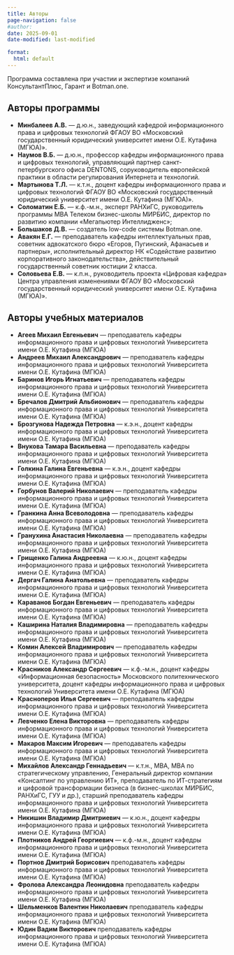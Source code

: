 ```yaml
---
title: Авторы
page-navigation: false
#author:
date: 2025-09-01
date-modified: last-modified

format:
  html: default
---
```



Программа составлена при участии и экспертизе компаний КонсультантПлюс, Гарант и Botman.one.


## Авторы программы

- **Минбалеев А.В.** &mdash;  д.ю.н., заведующий кафедрой информационного права и цифровых технологий ФГАОУ ВО &laquo;Московский государственный юридический университет имени О.Е. Кутафина (МГЮА)&raquo;.
- **Наумов В.Б.** &mdash;  д.ю.н., профессор кафедры информационного права и цифровых технологий, управляющий партнер санкт-петербургского офиса DENTONS, соруководитель европейской практики в области регулирования Интернета и технологий.
- **Мартынова Т.Л.** &mdash;  к.т.н., доцент кафедры информационного права и цифровых технологий ФГАОУ ВО &laquo;Московский государственный юридический университет имени О.Е. Кутафина (МГЮА)&raquo;.
- **Соломатин Е.Б.** &mdash;  к.ф.-м.н., эксперт РАНХиГС, руководитель программы МВА Телеком бизнес-школы МИРБИС, директор по развитию компании &laquo;Мегапьютер Интеллидженс&raquo;;
- **Большаков Д.В.** &mdash;  создатель low-code системы Botman.one.
- **Авакян Е.Г.** &mdash;  преподаватель кафедры интеллектуальных прав, советник адвокатского бюро &laquo;Егоров, Пугинский, Афанасьев и партнеры&raquo;, исполнительный директор НК &laquo;Содействие развитию корпоративного законодательства&raquo;, действительный государственный советник юстиции 2 класса.
- **Соловьева Е.В.** &mdash;  к.п.н., руководитель проекта &laquo;Цифровая кафедра&raquo; Центра управления изменениями ФГАОУ ВО &laquo;Московский государственный юридический университет имени О.Е. Кутафина (МГЮА)&raquo;.


## Авторы учебных материалов


- **Агеев Михаил Евгеньевич** &mdash; преподаватель кафедры информационного права и цифровых технологий Университета имени О.Е. Кутафина (МГЮА)
- **Андреев Михаил Александрович** &mdash; преподаватель кафедры информационного права и цифровых технологий Университета имени О.Е. Кутафина (МГЮА)
- **Баринов Игорь Игнатьевич** &mdash; преподаватель кафедры информационного права и цифровых технологий Университета имени О.Е. Кутафина (МГЮА)
- **Бречалов Дмитрий Альбионович** &mdash; преподаватель кафедры информационного права и цифровых технологий Университета имени О.Е. Кутафина (МГЮА)
- **Брозгунова Надежда Петровна** &mdash;  к.э.н., доцент кафедры информационного права и цифровых технологий Университета имени О.Е. Кутафина (МГЮА)
- **Внукова Тамара Васильевна** &mdash; преподаватель кафедры информационного права и цифровых технологий Университета имени О.Е. Кутафина (МГЮА)
- **Голкина Галина Евгеньевна** &mdash;  к.э.н., доцент кафедры информационного права и цифровых технологий Университета имени О.Е. Кутафина (МГЮА)
- **Горбунов Валерий Николаевич** &mdash; преподаватель кафедры информационного права и цифровых технологий Университета имени О.Е. Кутафина (МГЮА)
- **Гранкина Анна Всеволодовна** &mdash; преподаватель кафедры информационного права и цифровых технологий Университета имени О.Е. Кутафина (МГЮА)
- **Гранухина Анастасия Николаевна** &mdash; преподаватель кафедры информационного права и цифровых технологий Университета имени О.Е. Кутафина (МГЮА)
- **Грищенко Галина Андреевна** &mdash; к.ю.н., доцент кафедры информационного права и цифровых технологий Университета имени О.Е. Кутафина (МГЮА)
- **Дергач Галина Анатольевна** &mdash; преподаватель кафедры информационного права и цифровых технологий Университета имени О.Е. Кутафина (МГЮА)
- **Караванов Богдан Евгеньевич** &mdash; преподаватель кафедры информационного права и цифровых технологий Университета имени О.Е. Кутафина (МГЮА)
- **Каширина Наталия Владимировна** &mdash; преподаватель кафедры информационного права и цифровых технологий Университета имени О.Е. Кутафина (МГЮА)
- **Комин Алексей Владимирович** &mdash; преподаватель кафедры информационного права и цифровых технологий Университета имени О.Е. Кутафина (МГЮА)
- **Красников Александр Сергеевич** &mdash;  к.ф.-м.н., доцент кафедры &laquo;Информационная безопасность&raquo; Московского политехнического университета, доцент кафедры информационного права и цифровых технологий Университета имени О.Е. Кутафина (МГЮА)
- **Красноперов Илья Сергеевич** &mdash; преподаватель кафедры информационного права и цифровых технологий Университета имени О.Е. Кутафина (МГЮА)
- **Левченко Елена Викторовна** &mdash; преподаватель кафедры информационного права и цифровых технологий Университета имени О.Е. Кутафина (МГЮА)
- **Макаров Максим Игоревич** &mdash; преподаватель кафедры информационного права и цифровых технологий Университета имени О.Е. Кутафина (МГЮА)
- **Михайлов Александр Геннадьевич** &mdash;  к.т.н., MBA, MBA по стратегическому управлению, Генеральный директор компании &laquo;Консалтинг по управлению ИТ&raquo;, преподаватель по ИТ-стратегиям и цифровой трансформации бизнеса (в бизнес-школах МИРБИС, РАНХиГС, ГУУ и др.), старший преподаватель кафедры информационного права и цифровых технологий Университета имени О.Е. Кутафина (МГЮА)
- **Никишин Владимир Дмитриевич** &mdash; к.ю.н., доцент кафедры информационного права и цифровых технологий Университета имени О.Е. Кутафина (МГЮА)
- **Плотников Андрей Георгиевич** &mdash; к.ф.-м.н., доцент кафедры информационного права и цифровых технологий Университета имени О.Е. Кутафина (МГЮА)
- **Портнов Дмитрий Борисович** преподаватель кафедры информационного права и цифровых технологий Университета имени О.Е. Кутафина (МГЮА)
- **Фролова Александра Леонидовна** преподаватель кафедры информационного права и цифровых технологий Университета имени О.Е. Кутафина (МГЮА)
- **Шельменков Валентин Николаевич** преподаватель кафедры информационного права и цифровых технологий Университета имени О.Е. Кутафина (МГЮА)
- **Юдин Вадим Викторович** преподаватель кафедры информационного права и цифровых технологий Университета имени О.Е. Кутафина (МГЮА)
